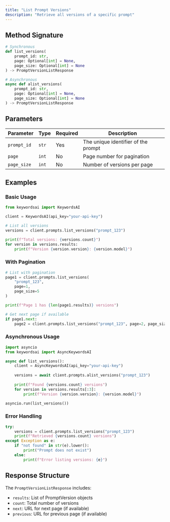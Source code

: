 ```yaml
---
title: "List Prompt Versions"
description: "Retrieve all versions of a specific prompt"
---
```


## Method Signature

```python
# Synchronous
def list_versions(
    prompt_id: str,
    page: Optional[int] = None,
    page_size: Optional[int] = None
) -> PromptVersionListResponse

# Asynchronous
async def alist_versions(
    prompt_id: str,
    page: Optional[int] = None,
    page_size: Optional[int] = None
) -> PromptVersionListResponse
```

## Parameters

| Parameter | Type | Required | Description |
|-----------|------|----------|-------------|
| `prompt_id` | `str` | Yes | The unique identifier of the prompt |
| `page` | `int` | No | Page number for pagination |
| `page_size` | `int` | No | Number of versions per page |

## Examples

### Basic Usage
```python
from keywordsai import KeywordsAI

client = KeywordsAI(api_key="your-api-key")

# List all versions
versions = client.prompts.list_versions("prompt_123")

print(f"Total versions: {versions.count}")
for version in versions.results:
    print(f"Version {version.version}: {version.model}")
```

### With Pagination
```python
# List with pagination
page1 = client.prompts.list_versions(
    "prompt_123", 
    page=1, 
    page_size=5
)

print(f"Page 1 has {len(page1.results)} versions")

# Get next page if available
if page1.next:
    page2 = client.prompts.list_versions("prompt_123", page=2, page_size=5)
```

### Asynchronous Usage
```python
import asyncio
from keywordsai import AsyncKeywordsAI

async def list_versions():
    client = AsyncKeywordsAI(api_key="your-api-key")
    
    versions = await client.prompts.alist_versions("prompt_123")
    
    print(f"Found {versions.count} versions")
    for version in versions.results[:3]:
        print(f"Version {version.version}: {version.model}")

asyncio.run(list_versions())
```

### Error Handling
```python
try:
    versions = client.prompts.list_versions("prompt_123")
    print(f"Retrieved {versions.count} versions")
except Exception as e:
    if "not found" in str(e).lower():
        print("Prompt does not exist")
    else:
        print(f"Error listing versions: {e}")
```

## Response Structure

The `PromptVersionListResponse` includes:
- `results`: List of PromptVersion objects
- `count`: Total number of versions
- `next`: URL for next page (if available)
- `previous`: URL for previous page (if available)